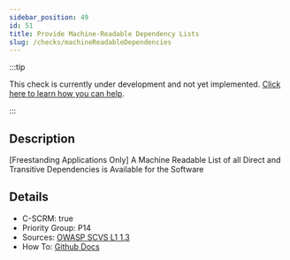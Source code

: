 ```yaml
---
sidebar_position: 49
id: 51
title: Provide Machine-Readable Dependency Lists
slug: /checks/machineReadableDependencies
---
```


<!-- BANNER:START -->
:::tip

This check is currently under development and not yet implemented. [Click here to learn how you can help](/contribute).

:::
<!-- BANNER:END -->

<!-- DESCRIPTION:START -->
## Description
[Freestanding Applications Only] A Machine Readable List of all Direct and Transitive Dependencies is Available for the Software
<!-- DESCRIPTION:END -->

<!-- DETAILS:START -->
## Details
- C-SCRM: true
- Priority Group: P14
- Sources: [OWASP SCVS L1 1.3](https://scvs.owasp.org/scvs/v1-inventory/#verification-requirements)
- How To: [Github Docs](https://docs.github.com/en/code-security/supply-chain-security/understanding-your-software-supply-chain/about-supply-chain-security#what-is-the-dependency-graph)

<!-- DETAILS:END -->
